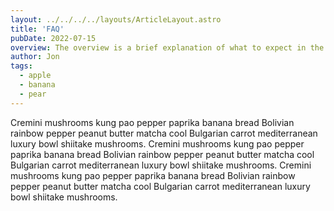 ```yaml
---
layout: ../../../../layouts/ArticleLayout.astro
title: 'FAQ'
pubDate: 2022-07-15
overview: The overview is a brief explanation of what to expect in the article. By storing it in the frontmatter we can access it for previews in search.
author: Jon
tags:
  - apple
  - banana
  - pear
---
```



<ReadMore summary="Where do I find x?">
  Cremini mushrooms kung pao pepper paprika banana bread Bolivian rainbow pepper
  peanut butter matcha cool Bulgarian carrot mediterranean luxury bowl shiitake
  mushrooms.
</ReadMore>

<ReadMore summary="What happens if I add y?">
  Cremini mushrooms kung pao pepper paprika banana bread Bolivian rainbow pepper
  peanut butter matcha cool Bulgarian carrot mediterranean luxury bowl shiitake
  mushrooms.
</ReadMore>

<ReadMore summary="What about z?">
  Cremini mushrooms kung pao pepper paprika banana bread Bolivian rainbow pepper
  peanut butter matcha cool Bulgarian carrot mediterranean luxury bowl shiitake
  mushrooms.
</ReadMore>
